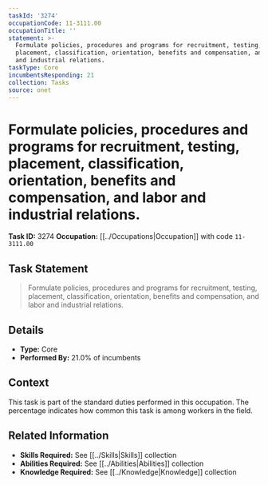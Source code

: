 ```yaml
---
taskId: '3274'
occupationCode: 11-3111.00
occupationTitle: ''
statement: >-
  Formulate policies, procedures and programs for recruitment, testing,
  placement, classification, orientation, benefits and compensation, and labor
  and industrial relations.
taskType: Core
incumbentsResponding: 21
collection: Tasks
source: onet
---
```

# Formulate policies, procedures and programs for recruitment, testing, placement, classification, orientation, benefits and compensation, and labor and industrial relations.

**Task ID:** 3274
**Occupation:** [[../Occupations|Occupation]] with code `11-3111.00`

## Task Statement

> Formulate policies, procedures and programs for recruitment, testing, placement, classification, orientation, benefits and compensation, and labor and industrial relations.

## Details

- **Type:** Core
- **Performed By:** 21.0% of incumbents

## Context

This task is part of the standard duties performed in this occupation. The percentage indicates how common this task is among workers in the field.

## Related Information

- **Skills Required:** See [[../Skills|Skills]] collection
- **Abilities Required:** See [[../Abilities|Abilities]] collection
- **Knowledge Required:** See [[../Knowledge|Knowledge]] collection
